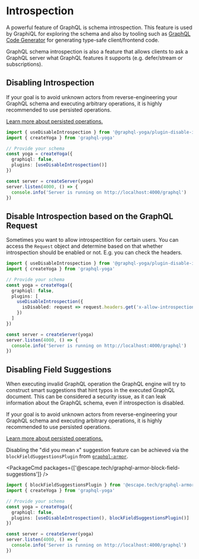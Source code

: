 
# Introspection

A powerful feature of GraphQL is schema introspection. This feature is used by GraphiQL for
exploring the schema and also by tooling such as
[GraphQL Code Generator](https://www.the-guild.dev/graphql/codegen) for generating type-safe
client/frontend code.

GraphQL schema introspection is also a feature that allows clients to ask a GraphQL server what
GraphQL features it supports (e.g. defer/stream or subscriptions).

## Disabling Introspection

<Callout>
  If your goal is to avoid unknown actors from reverse-engineering your GraphQL
  schema and executing arbitrary operations, it is highly recommended to use
  persisted operations.

[Learn more about persisted operations.](/v3/features/persisted-operations)

</Callout>

```ts "Disabling GraphQL schema introspection with a plugin" {7}
import { useDisableIntrospection } from '@graphql-yoga/plugin-disable-introspection'
import { createYoga } from 'graphql-yoga'

// Provide your schema
const yoga = createYoga({
  graphiql: false,
  plugins: [useDisableIntrospection()]
})

const server = createServer(yoga)
server.listen(4000, () => {
  console.info('Server is running on http://localhost:4000/graphql')
})
```

## Disable Introspection based on the GraphQL Request

Sometimes you want to allow introspectition for certain users. You can access the `Request` object
and determine based on that whether introspection should be enabled or not. E.g. you can check the
headers.

```ts "Disabling GraphQL schema introspection conditionally" {7}
import { useDisableIntrospection } from '@graphql-yoga/plugin-disable-introspection'
import { createYoga } from 'graphql-yoga'

// Provide your schema
const yoga = createYoga({
  graphiql: false,
  plugins: [
    useDisableIntrospection({
      isDisabled: request => request.headers.get('x-allow-introspection') !== 'secret-access-key'
    })
  ]
})

const server = createServer(yoga)
server.listen(4000, () => {
  console.info('Server is running on http://localhost:4000/graphql')
})
```

## Disabling Field Suggestions

When executing invalid GraphQL operation the GraphQL engine will try to construct smart suggestions
that hint typos in the executed GraphQL document. This can be considered a security issue, as it can
leak information about the GraphQL schema, even if introspection is disabled.

<Callout>
  If your goal is to avoid unknown actors from reverse-engineering your GraphQL
  schema and executing arbitrary operations, it is highly recommended to use
  persisted operations.

[Learn more about persisted operations.](/v3/features/persisted-operations)

</Callout>

Disabling the "did you mean x" suggestion feature can be achieved via the
`blockFieldSuggestionsPlugin` from
[`graphql-armor`](https://github.com/Escape-Technologies/graphql-armor).

<PackageCmd packages={['@escape.tech/graphql-armor-block-field-suggestions']} />

```ts filename="Disabling the 'did you mean x' suggestion feature with a plugin" {2, 7}
import { blockFieldSuggestionsPlugin } from '@escape.tech/graphql-armor-block-field-suggestions'
import { createYoga } from 'graphql-yoga'

// Provide your schema
const yoga = createYoga({
  graphiql: false,
  plugins: [useDisableIntrospection(), blockFieldSuggestionsPlugin()]
})

const server = createServer(yoga)
server.listen(4000, () => {
  console.info('Server is running on http://localhost:4000/graphql')
})
```
